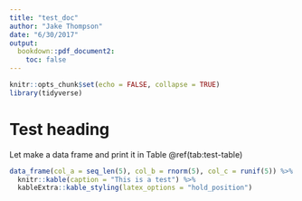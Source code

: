 ```yaml
---
title: "test_doc"
author: "Jake Thompson"
date: "6/30/2017"
output:
  bookdown::pdf_document2:
    toc: false
---
```


```r
knitr::opts_chunk$set(echo = FALSE, collapse = TRUE)
library(tidyverse)
```

# Test heading

Let make a data frame and print it in Table \@ref(tab:test-table)

```r
data_frame(col_a = seq_len(5), col_b = rnorm(5), col_c = runif(5)) %>%
  knitr::kable(caption = "This is a test") %>%
  kableExtra::kable_styling(latex_options = "hold_position")
```
